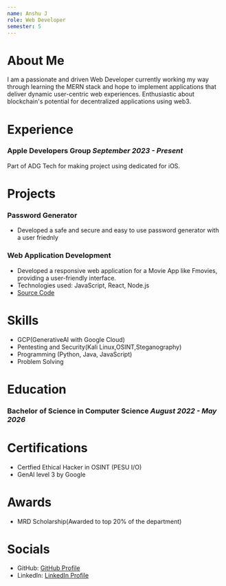```yaml
---
name: Anshu J
role: Web Developer
semester: 5
---
```


# About Me

I am a passionate and driven Web Developer currently working my way through learning the MERN stack and hope to implement applications that deliver dynamic user-centric web experiences. Enthusiastic about blockchain's potential for decentralized applications using web3.

# Experience

### **Apple Developers Group** _September 2023 - Present_
Part of ADG Tech for making project using dedicated for iOS.



# Projects

### **Password Generator**
- Developed a safe and secure and easy to use password generator with a user friednly

### **Web Application Development**
- Developed a responsive web application for a Movie App like Fmovies, providing a user-friendly interface.
- Technologies used: JavaScript, React, Node.js
- [Source Code](https://github.com/m-anshu/movie-app-basic-react)

# Skills

- GCP(GenerativeAI with Google Cloud)
- Pentesting and Security(Kali Linux,OSINT,Steganography)
- Programming (Python, Java, JavaScript)
- Problem Solving

# Education

### Bachelor of Science in Computer Science _August 2022 - May 2026_

# Certifications

- Certfied Ethical Hacker in OSINT (PESU I/O)
- GenAI level 3 by Google


# Awards

- MRD Scholarship(Awarded to top 20% of the department)

# Socials

- GitHub: [GitHub Profile](https://github.com/m-anshu)
- LinkedIn: [LinkedIn Profile](https://www.linkedin.com/in/anshu-j-7b175818b/)
